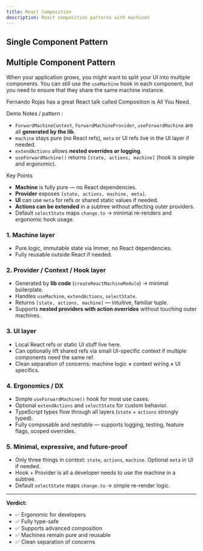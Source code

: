```yaml
---
title: React Composition
description: React composition patterns with machines
---
```



## Single Component Pattern

<SimpleComposerDemo client:only="react" />



## Multiple Component Pattern

When your application grows, you might want to split your UI into multiple components. You can still use the `useMachine` hook in each component, but you need to ensure that they share the same machine instance.

Fernando Rojas has a great React talk called Composition is All You Need.

Demo Notes / pattern :

* `ForwardMachineContext`, `ForwardMachineProvider`, `useForwardMachine` are all **generated by the lib**.
* `machine` stays pure (no React refs), `meta` or UI refs live in the UI layer if needed.
* `extendActions` allows **nested overrides or logging**.
* `useForwardMachine()` returns `[state, actions, machine]` (hook is simple and ergonomic).


Key Points 

* **Machine** is fully pure — no React dependencies.
* **Provider** exposes `[state, actions, machine, meta]`.
* **UI** can use `meta` for refs or shared static values if needed.
* **Actions can be extended** in a subtree without affecting outer providers.
* Default `selectState` maps `change.to` → minimal re-renders and ergonomic hook usage.



### 1. **Machine layer**

* Pure logic, immutable state via Immer, no React dependencies.
* Fully reusable outside React if needed.

### 2. **Provider / Context / Hook layer**

* Generated by **lib code** (`createReactMachineModule`) → minimal boilerplate.
* Handles `useMachine`, `extendActions`, `selectState`.
* Returns `[state, actions, machine]` — intuitive, familiar tuple.
* Supports **nested providers with action overrides** without touching outer machines.

### 3. **UI layer**

* Local React refs or static UI stuff live here.
* Can optionally lift shared refs via small UI-specific context if multiple components need the same ref.
* Clean separation of concerns: machine logic ≠ context wiring ≠ UI specifics.

### 4. **Ergonomics / DX**

* Simple `useForwardMachine()` hook for most use cases.
* Optional `extendActions` and `selectState` for custom behavior.
* TypeScript types flow through all layers (`state` + `actions` strongly typed).
* Fully composable and nestable — supports logging, testing, feature flags, scoped overrides.

### 5. **Minimal, expressive, and future-proof**

* Only three things in context: `state`, `actions`, `machine`. Optional `meta` in UI if needed.
* Hook + Provider is all a developer needs to use the machine in a subtree.
* Default `selectState` maps `change.to` → simple re-render logic.

***

**Verdict:**

* ✅ Ergonomic for developers
* ✅ Fully type-safe
* ✅ Supports advanced composition
* ✅ Machines remain pure and reusable
* ✅ Clean separation of concerns

